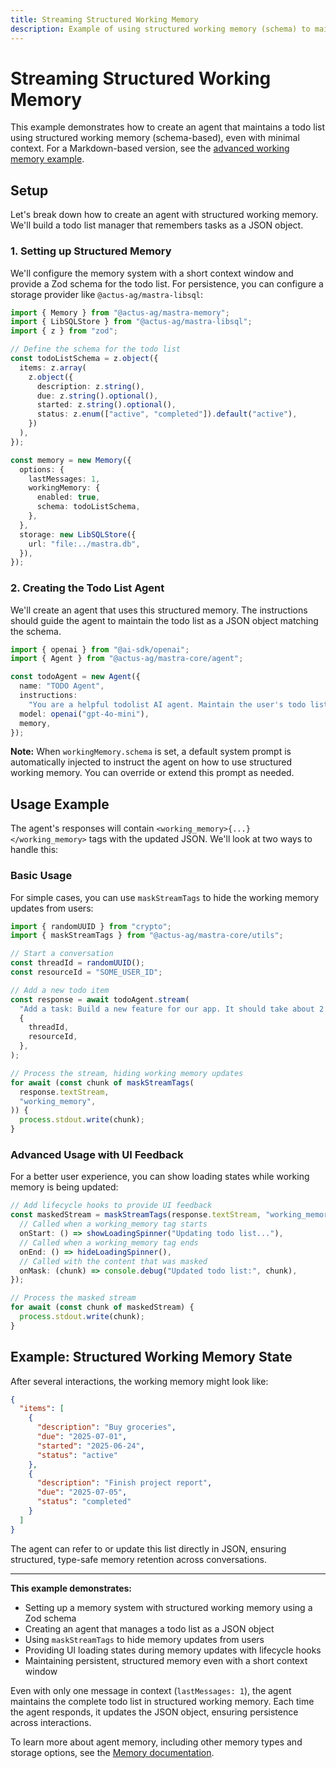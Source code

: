 ```yaml
---
title: Streaming Structured Working Memory
description: Example of using structured working memory (schema) to maintain a todo list across conversations
---
```


# Streaming Structured Working Memory

This example demonstrates how to create an agent that maintains a todo list using structured working memory (schema-based), even with minimal context. For a Markdown-based version, see the [advanced working memory example](/examples/memory/streaming-working-memory-advanced).

## Setup

Let's break down how to create an agent with structured working memory. We'll build a todo list manager that remembers tasks as a JSON object.

### 1. Setting up Structured Memory

We'll configure the memory system with a short context window and provide a Zod schema for the todo list. For persistence, you can configure a storage provider like `@actus-ag/mastra-libsql`:

```typescript
import { Memory } from "@actus-ag/mastra-memory";
import { LibSQLStore } from "@actus-ag/mastra-libsql";
import { z } from "zod";

// Define the schema for the todo list
const todoListSchema = z.object({
  items: z.array(
    z.object({
      description: z.string(),
      due: z.string().optional(),
      started: z.string().optional(),
      status: z.enum(["active", "completed"]).default("active"),
    })
  ),
});

const memory = new Memory({
  options: {
    lastMessages: 1,
    workingMemory: {
      enabled: true,
      schema: todoListSchema,
    },
  },
  storage: new LibSQLStore({
    url: "file:../mastra.db",
  }),
});
```

### 2. Creating the Todo List Agent

We'll create an agent that uses this structured memory. The instructions should guide the agent to maintain the todo list as a JSON object matching the schema.

```typescript
import { openai } from "@ai-sdk/openai";
import { Agent } from "@actus-ag/mastra-core/agent";

const todoAgent = new Agent({
  name: "TODO Agent",
  instructions:
    "You are a helpful todolist AI agent. Maintain the user's todo list as a JSON object according to the provided schema. Each item should include a description, status (active/completed), and optional due/started dates. When the user adds, completes, or updates a task, update the JSON accordingly. Always show the current todo list at the start of the chat.",
  model: openai("gpt-4o-mini"),
  memory,
});
```

**Note:** When `workingMemory.schema` is set, a default system prompt is automatically injected to instruct the agent on how to use structured working memory. You can override or extend this prompt as needed.

## Usage Example

The agent's responses will contain `<working_memory>{...}</working_memory>` tags with the updated JSON. We'll look at two ways to handle this:

### Basic Usage

For simple cases, you can use `maskStreamTags` to hide the working memory updates from users:

```typescript
import { randomUUID } from "crypto";
import { maskStreamTags } from "@actus-ag/mastra-core/utils";

// Start a conversation
const threadId = randomUUID();
const resourceId = "SOME_USER_ID";

// Add a new todo item
const response = await todoAgent.stream(
  "Add a task: Build a new feature for our app. It should take about 2 hours and needs to be done by next Friday.",
  {
    threadId,
    resourceId,
  },
);

// Process the stream, hiding working memory updates
for await (const chunk of maskStreamTags(
  response.textStream,
  "working_memory",
)) {
  process.stdout.write(chunk);
}
```

### Advanced Usage with UI Feedback

For a better user experience, you can show loading states while working memory is being updated:

```typescript
// Add lifecycle hooks to provide UI feedback
const maskedStream = maskStreamTags(response.textStream, "working_memory", {
  // Called when a working_memory tag starts
  onStart: () => showLoadingSpinner("Updating todo list..."),
  // Called when a working_memory tag ends
  onEnd: () => hideLoadingSpinner(),
  // Called with the content that was masked
  onMask: (chunk) => console.debug("Updated todo list:", chunk),
});

// Process the masked stream
for await (const chunk of maskedStream) {
  process.stdout.write(chunk);
}
```

## Example: Structured Working Memory State

After several interactions, the working memory might look like:

```json
{
  "items": [
    {
      "description": "Buy groceries",
      "due": "2025-07-01",
      "started": "2025-06-24",
      "status": "active"
    },
    {
      "description": "Finish project report",
      "due": "2025-07-05",
      "status": "completed"
    }
  ]
}
```

The agent can refer to or update this list directly in JSON, ensuring structured, type-safe memory retention across conversations.

---

**This example demonstrates:**

- Setting up a memory system with structured working memory using a Zod schema
- Creating an agent that manages a todo list as a JSON object
- Using `maskStreamTags` to hide memory updates from users
- Providing UI loading states during memory updates with lifecycle hooks
- Maintaining persistent, structured memory even with a short context window

Even with only one message in context (`lastMessages: 1`), the agent maintains the complete todo list in structured working memory. Each time the agent responds, it updates the JSON object, ensuring persistence across interactions.

To learn more about agent memory, including other memory types and storage options, see the [Memory documentation](/docs/agents/agent-memory).

